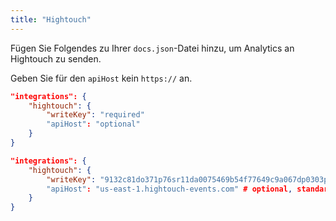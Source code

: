 ```yaml
---
title: "Hightouch"
---
```


Fügen Sie Folgendes zu Ihrer `docs.json`-Datei hinzu, um Analytics an Hightouch zu senden.

<Info>

  Geben Sie für den `apiHost` kein `https://` an.

</Info>

<CodeGroup>

```json Analytics options in docs.json
"integrations": {
    "hightouch": {
        "writeKey": "required"
        "apiHost": "optional"
    }
}
```

```json Example
"integrations": {
    "hightouch": {
        "writeKey": "9132c81do371p76sr11da0075469b54f77649c9a067dp0303p56q0q64n072336"
        "apiHost": "us-east-1.hightouch-events.com" # optional, standardmäßig `us-east-1.hightouch-events.com`
    }
}
```

</CodeGroup>
